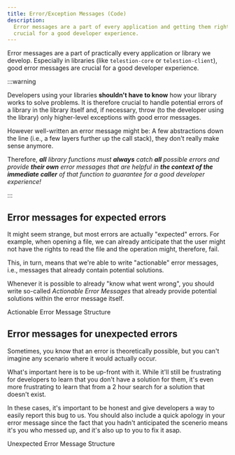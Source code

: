```yaml
---
title: Error/Exception Messages (Code)
description:
  Error messages are a part of every application and getting them right is
  crucial for a good developer experience.
---
```


<!--
Concept
=======

=== When to use this template:
Use this template when you need to describe a concept, technology,
or something similar. In other words: whenever you need to write an
article that describes a concept where the concept's name can be the
article's title (e.g., "Vert. x", "Verticle", "Event Bus")

=== When not to use this template:
Do not use these templates for articles that give context on how
to use/approach the topic. Instead, it would be best if you used a guide for that.

Writing a guide and a concept article are not mutually exclusive. Instead,
you should, in most cases, write both, where the concept gives a brief overview
of what it is, and the guide is a longer article explaining best practices on using
it.

E.g.:
Concept: Event Bus
Guide: Interacting with the Event Bus


=== Writing tips:
- Write in the present tense
- Use neutral pronouns (they/them instead of he/she and him/her)
- Be respectful to everyone
- Be aware of the potential for cultural misunderstandings
-->

<!-- Relevant imports: -->


<!-- Brief Description (1-3 lines) of the concept: -->

Error messages are a part of practically every application or library we
develop. Especially in libraries (like `telestion-core` or `telestion-client`),
good error messages are crucial for a good developer experience.

:::warning

Developers using your libraries **shouldn't have to know** how your library
works to solve problems. It is therefore crucial to handle potential errors of a
library in the library itself and, if necessary, throw (to the developer using
the library) only higher-level exceptions with good error messages.

However well-written an error message might be: A few abstractions down the line
(i.e., a few layers further up the call stack), they don't really make sense
anymore.

Therefore, _**all** library functions must **always** catch **all** possible errors
and provide **their own** error messages that are helpful in **the context of the
immediate caller** of that function to guarantee for a good developer experience!_

:::

## Error messages for expected errors

It might seem strange, but most errors are actually "expected" errors. For
example, when opening a file, we can already anticipate that the user might not
have the rights to read the file and the operation might, therefore, fail.

This, in turn, means that we're able to write "actionable" error messages, i.e.,
messages that already contain potential solutions.

Whenever it is possible to already "know what went wrong", you should write
so-called _Actionable Error Messages_ that already provide potential solutions
within the error message itself.

<Reference to="/internal/references/actionable-error-message-structure">
	Actionable Error Message Structure
</Reference>

## Error messages for unexpected errors

Sometimes, you know that an error is theoretically possible, but you can't
imagine any scenario where it would actually occur.

What's important here is to be up-front with it. While it'll still be
frustrating for developers to learn that you don't have a solution for them,
it's even more frustrating to learn that from a 2 hour search for a solution
that doesn't exist.

In these cases, it's important to be honest and give developers a way to easily
report this bug to us. You should also include a quick apology in your error
message since the fact that you hadn't anticipated the scenerio means it's you
who messed up, and it's also up to you to fix it asap.

<Reference to="/internal/references/unexpected-error-message-structure">
	Unexpected Error Message Structure
</Reference>

<!-- ## See also -->

<!--
Snippets
--------

<Reference to="../other-article">
    Relative Link to other article
</Reference>

<Reference to="https://www.example.com">
    Example Website
</Reference>
-->
